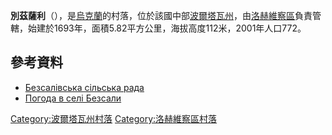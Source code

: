 {{coord|50|21|35|N|33|8|56|E|scale:100000_region:UA|display=title}}

'''別茲薩利'''（{{lang-uk|Безсали}}），是[[烏克蘭|烏克蘭]]的村落，位於該國中部[[波爾塔瓦州|波爾塔瓦州]]，由[[洛赫維察區|洛赫維察區]]負責管轄，始建於1693年，面積5.82平方公里，海拔高度112米，2001年人口772。

==參考資料==
* [http://rada.info/rada/21048548/ Безсалівська сільська рада]{{Wayback|url=http://rada.info/rada/21048548/ |date=20160510181506 }}
* [http://weather.in.ua/ua/poltavskaja/822 Погода в селі Безсали]{{Wayback|url=http://weather.in.ua/ua/poltavskaja/822 |date=20120919033646 }}

{{DEFAULTSORT:Безсали}}
[[Category:波爾塔瓦州村落|Category:波爾塔瓦州村落]]
[[Category:洛赫維察區村落|Category:洛赫維察區村落]]


{{Poltava-geo-stub}}